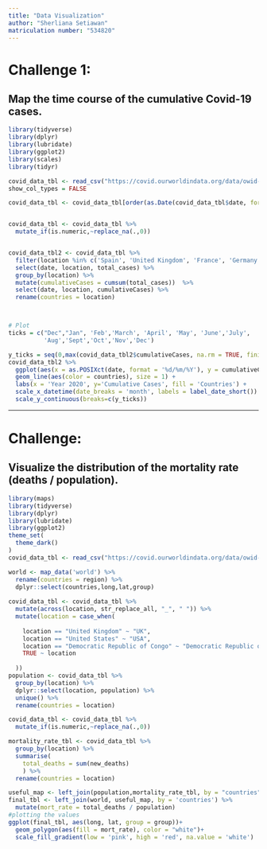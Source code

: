 ```yaml
---
title: "Data Visualization"
author: "Sherliana Setiawan"
matriculation number: "534820" 
---
```

# Challenge 1: 
## Map the time course of the cumulative Covid-19 cases.
```r
library(tidyverse)
library(dplyr)
library(lubridate)
library(ggplot2)
library(scales)
library(tidyr)

covid_data_tbl <- read_csv("https://covid.ourworldindata.org/data/owid-covid-data.csv")
show_col_types = FALSE

covid_data_tbl <- covid_data_tbl[order(as.Date(covid_data_tbl$date, format="%d/%m/%Y")),]


covid_data_tbl <- covid_data_tbl %>%
  mutate_if(is.numeric,~replace_na(.,0))


covid_data_tbl2 <- covid_data_tbl %>%
  filter(location %in% c('Spain', 'United Kingdom', 'France', 'Germany','United States')) %>%
  select(date, location, total_cases) %>%
  group_by(location) %>%
  mutate(cumulativeCases = cumsum(total_cases))  %>%
  select(date, location, cumulativeCases) %>%
  rename(countries = location)



# Plot 
ticks = c("Dec","Jan", 'Feb','March', 'April', 'May', 'June','July',
          'Aug','Sept','Oct','Nov','Dec')

y_ticks = seq(0,max(covid_data_tbl2$cumulativeCases, na.rm = TRUE, finite = TRUE),50000000)
covid_data_tbl2 %>%
  ggplot(aes(x = as.POSIXct(date, format = '%d/%m/%Y'), y = cumulativeCases)) +
  geom_line(aes(color = countries), size = 1) +
  labs(x = 'Year 2020', y='Cumulative Cases', fill = 'Countries') +
  scale_x_datetime(date_breaks = 'month', labels = label_date_short()) +
  scale_y_continuous(breaks=c(y_ticks))
```
---------------------------------------------------------------------------------------------

# Challenge: 
## Visualize the distribution of the mortality rate (deaths / population).

```r
library(maps)
library(tidyverse)
library(dplyr)
library(lubridate)
library(ggplot2)
theme_set(
  theme_dark()
)
covid_data_tbl <- read_csv("https://covid.ourworldindata.org/data/owid-covid-data.csv")

world <- map_data('world') %>%
  rename(countries = region) %>%
  dplyr::select(countries,long,lat,group) 
  
covid_data_tbl <- covid_data_tbl %>%
  mutate(across(location, str_replace_all, "_", " ")) %>%
  mutate(location = case_when(
    
    location == "United Kingdom" ~ "UK",
    location == "United States" ~ "USA",
    location == "Democratic Republic of Congo" ~ "Democratic Republic of the Congo",
    TRUE ~ location
    
  ))
population <- covid_data_tbl %>%
  group_by(location) %>%
  dplyr::select(location, population) %>%
  unique() %>%
  rename(countries = location)

covid_data_tbl <- covid_data_tbl %>%
  mutate_if(is.numeric,~replace_na(.,0))

mortality_rate_tbl <- covid_data_tbl %>%
  group_by(location) %>%
  summarise( 
    total_deaths = sum(new_deaths)
    ) %>%
  rename(countries = location)

useful_map <- left_join(population,mortality_rate_tbl, by = "countries")
final_tbl <- left_join(world, useful_map, by = 'countries') %>%
  mutate(mort_rate = total_deaths / population)
#plotting the values
ggplot(final_tbl, aes(long, lat, group = group))+
  geom_polygon(aes(fill = mort_rate), color = "white")+
  scale_fill_gradient(low = 'pink', high = 'red', na.value = 'white')
```